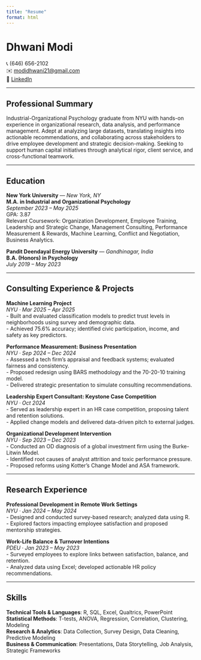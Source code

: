 ```yaml
---
title: "Resume"
format: html
---
```


# Dhwani Modi

📞 (646) 656-2102  
✉️ [modidhwani21@gmail.com](mailto:modidhwani21@gmail.com)  
🔗 [LinkedIn](https://linkedin.com/in/dhwanimodi21)  

---

## Professional Summary

Industrial-Organizational Psychology graduate from NYU with hands-on experience in organizational research, data analysis, and performance management. Adept at analyzing large datasets, translating insights into actionable recommendations, and collaborating across stakeholders to drive employee development and strategic decision-making. Seeking to support human capital initiatives through analytical rigor, client service, and cross-functional teamwork.

---

## Education

**New York University** — *New York, NY*  
**M.A. in Industrial and Organizational Psychology**  
*September 2023 – May 2025*  
GPA: 3.87  
Relevant Coursework: Organization Development, Employee Training, Leadership and Strategic Change, Management Consulting, Performance Measurement & Rewards, Machine Learning, Conflict and Negotiation, Business Analytics.

**Pandit Deendayal Energy University** — *Gandhinagar, India*  
**B.A. (Honors) in Psychology**  
*July 2019 – May 2023*

---

## Consulting Experience & Projects

**Machine Learning Project**  
*NYU · Mar 2025 – Apr 2025*  
- Built and evaluated classification models to predict trust levels in neighborhoods using survey and demographic data.  
- Achieved 75.6% accuracy; identified civic participation, income, and safety as key predictors.

**Performance Measurement: Business Presentation**  
*NYU · Sep 2024 – Dec 2024*  
- Assessed a tech firm’s appraisal and feedback systems; evaluated fairness and consistency.  
- Proposed redesign using BARS methodology and the 70-20-10 training model.  
- Delivered strategic presentation to simulate consulting recommendations.

**Leadership Expert Consultant: Keystone Case Competition**  
*NYU · Oct 2024*  
- Served as leadership expert in an HR case competition, proposing talent and retention solutions.  
- Applied change models and delivered data-driven pitch to external judges.

**Organizational Development Intervention**  
*NYU · Sep 2023 – Dec 2023*  
- Conducted an OD diagnosis of a global investment firm using the Burke-Litwin Model.  
- Identified root causes of analyst attrition and toxic performance pressure.  
- Proposed reforms using Kotter’s Change Model and ASA framework.

---

## Research Experience

**Professional Development in Remote Work Settings**  
*NYU · Jan 2024 – May 2024*  
- Designed and conducted survey-based research; analyzed data using R.  
- Explored factors impacting employee satisfaction and proposed mentorship strategies.

**Work-Life Balance & Turnover Intentions**  
*PDEU · Jan 2023 – May 2023*  
- Surveyed employees to explore links between satisfaction, balance, and retention.  
- Analyzed data using Excel; developed actionable HR policy recommendations.

---

## Skills

**Technical Tools & Languages**: R, SQL, Excel, Qualtrics, PowerPoint  
**Statistical Methods**: T-tests, ANOVA, Regression, Correlation, Clustering, Modeling  
**Research & Analytics**: Data Collection, Survey Design, Data Cleaning, Predictive Modeling  
**Business & Communication**: Presentations, Data Storytelling, Job Analysis, Strategic Frameworks
